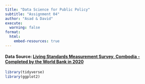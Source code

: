 ```yaml
---
title: "Data Science for Public Policy"
subtitle: "Assignment 04"
author: "Asad & David"
execute:
  warning: false
format:
  html:
    embed-resources: true
---
```


#### Data Source: [Living Standards Measurement Survey, Combodia - Completed by the World Bank in 2020](https://microdata.worldbank.org/index.php/catalog/4045/get-microdata)

```r
library(tidyverse)
library(ggplot2)

```
